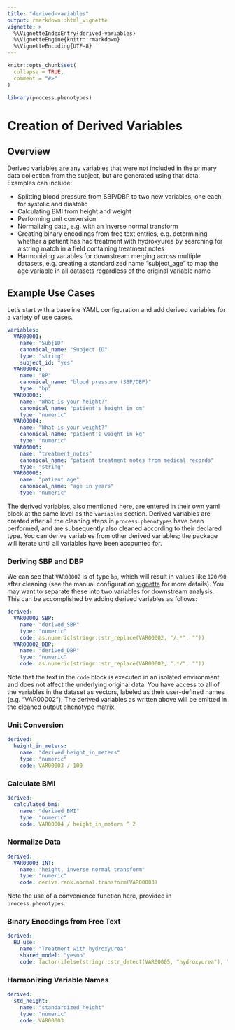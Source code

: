 ```yaml
---
title: "derived-variables"
output: rmarkdown::html_vignette
vignette: >
  %\VignetteIndexEntry{derived-variables}
  %\VignetteEngine{knitr::rmarkdown}
  %\VignetteEncoding{UTF-8}
---
```


```r
knitr::opts_chunk$set(
  collapse = TRUE,
  comment = "#>"
)
```

```r
library(process.phenotypes)
```

# Creation of Derived Variables

## Overview

Derived variables are any variables that were not included in the primary data
collection from the subject, but are generated using that data.  Examples can include:

- Splitting blood pressure from SBP/DBP to two new variables, one each for systolic and diastolic
- Calculating BMI from height and weight
- Performing unit conversion
- Normalizing data, e.g. with an inverse normal transform
- Creating binary encodings from free text entries, e.g. determining whether a patient has had
  treatment with hydroxyurea by searching for a string match in a field containing treatment notes
- Harmonizing variables for downstream merging across multiple datasets, e.g. creating a standardized
  name "subject_age" to map the age variable in all datasets regardless of the original variable name

## Example Use Cases

Let's start with a baseline YAML configuration and add derived variables for a variety of use cases.

```yaml

variables:
  VAR00001:
    name: "SubjID"
    canonical_name: "Subject ID"
    type: "string"
    subject_id: "yes"
  VAR00002:
    name: "BP"
    canonical_name: "blood pressure (SBP/DBP)"
    type: "bp"
  VAR00003:
    name: "What is your height?"
    canonical_name: "patient's height in cm"
    type: "numeric"
  VAR00004:
    name: "What is your weight?"
    canonical_name: "patient's weight in kg"
    type: "numeric"
  VAR00005:
    name: "treatment_notes"
    canonical_name: "patient treatment notes from medical records"
    type: "string"
  VAR00006:
    name: "patient age"
    canonical_name: "age in years"
    type: "numeric"

```

The derived variables, also mentioned [here](manual-configuration.html), are entered in their
own yaml block at the same level as the `variables` section.  Derived variables are created after
all the cleaning steps in `process.phenotypes` have been performed, and are subsequently also
cleaned according to their declared type.  You can derive variables from other derived variables;
the package will iterate until all variables have been accounted for.

### Deriving SBP and DBP

We can see that `VAR00002` is of type `bp`, which will result in values like `120/90` after
cleaning (see the manual configuration [vignette](manual-configuration.html) for more details).
You may want to separate these into two variables for downstream analysis.  This can be accomplished
by adding derived variables as follows:

```yaml

derived:
  VAR00002_SBP:
    name: "derived_SBP"
    type: "numeric"
    code: as.numeric(stringr::str_replace(VAR00002, "/.*", ""))
  VAR00002_DBP:
    name: "derived_DBP"
    type: "numeric"
    code: as.numeric(stringr::str_replace(VAR00002, ".*/", ""))
```

Note that the text in the `code` block is executed in an
isolated environment and does not affect the underlying original data.  You have access to
all of the variables in the dataset as vectors, labeled as their user-defined names (e.g.
"VAR00002").  The derived variables as written above will be emitted in the cleaned output
phenotype matrix.

### Unit Conversion

```yaml

derived:
  height_in_meters:
    name: "derived_height_in_meters"
    type: "numeric"
    code: VAR00003 / 100
```

### Calculate BMI

```yaml

derived:
  calculated_bmi:
    name: "derived_BMI"
    type: "numeric"
    code: VAR00004 / height_in_meters ^ 2
```

### Normalize Data

```yaml

derived:
  VAR00003_INT:
    name: "height, inverse normal transform"
    type: "numeric"
    code: derive.rank.normal.transform(VAR00003)

```

Note the use of a convenience function here, provided in `process.phenotypes`.

### Binary Encodings from Free Text

```yaml
derived:
  HU_use:
    name: "Treatment with hydroxyurea"
    shared_model: "yesno"
    code: factor(ifelse(stringr::str_detect(VAR00005, "hydroxyurea"), "yes", "no"))

```

### Harmonizing Variable Names

```yaml

derived:
  std_height:
    name: "standardized_height"
    type: "numeric"
    code: VAR00003
```
